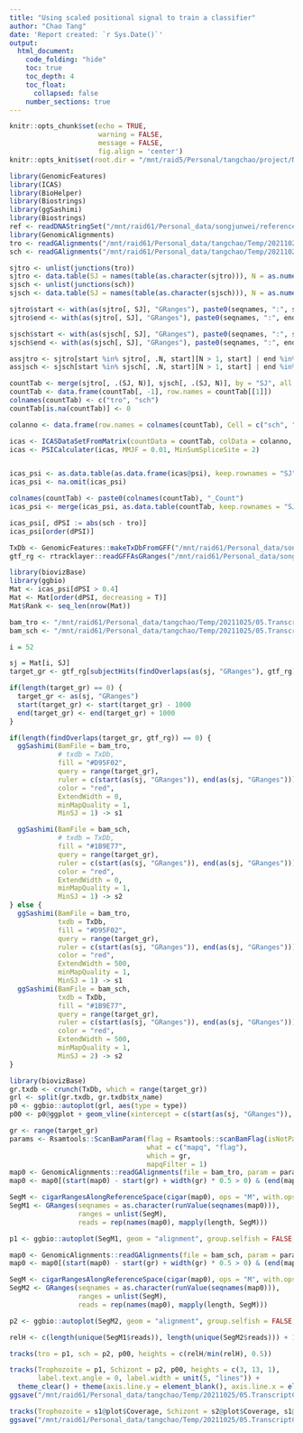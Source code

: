 ```yaml
---
title: "Using scaled positional signal to train a classifier"
author: "Chao Tang"
date: 'Report created: `r Sys.Date()`'
output:
  html_document:
    code_folding: "hide"
    toc: true
    toc_depth: 4
    toc_float:
      collapsed: false
    number_sections: true
---
```


```r
knitr::opts_chunk$set(echo = TRUE,
                      warning = FALSE,
                      message = FALSE,
                      fig.align = 'center')
knitr::opts_knit$set(root.dir = "/mnt/raid5/Personal/tangchao/project/Nanopore/BarcodeDecomplex")
```


```r
library(GenomicFeatures)
library(ICAS)
library(BioHelper)
library(Biostrings)
library(ggSashimi)
library(Biostrings)
ref <- readDNAStringSet("/mnt/raid61/Personal_data/songjunwei/reference/plasmoDB/PlasmoDB-53_PbergheiANKA_Genome.fasta")
library(GenomicAlignments)
tro <- readGAlignments("/mnt/raid61/Personal_data/tangchao/Temp/20211025/05.TranscriptClean/tro.minimap2genome.bam")
sch <- readGAlignments("/mnt/raid61/Personal_data/tangchao/Temp/20211025/05.TranscriptClean/sch.minimap2genome.bam")

sjtro <- unlist(junctions(tro))
sjtro <- data.table(SJ = names(table(as.character(sjtro))), N = as.numeric(table(as.character(sjtro))))
sjsch <- unlist(junctions(sch))
sjsch <- data.table(SJ = names(table(as.character(sjsch))), N = as.numeric(table(as.character(sjsch))))

sjtro$start <- with(as(sjtro[, SJ], "GRanges"), paste0(seqnames, ":", start))
sjtro$end <- with(as(sjtro[, SJ], "GRanges"), paste0(seqnames, ":", end))

sjsch$start <- with(as(sjsch[, SJ], "GRanges"), paste0(seqnames, ":", start))
sjsch$end <- with(as(sjsch[, SJ], "GRanges"), paste0(seqnames, ":", end))

assjtro <- sjtro[start %in% sjtro[, .N, start][N > 1, start] | end %in% sjtro[, .N, end][N > 1, end]]
assjsch <- sjsch[start %in% sjsch[, .N, start][N > 1, start] | end %in% sjsch[, .N, end][N > 1, end]]

countTab <- merge(sjtro[, .(SJ, N)], sjsch[, .(SJ, N)], by = "SJ", all = TRUE)
countTab <- data.frame(countTab[, -1], row.names = countTab[[1]])
colnames(countTab) <- c("tro", "sch")
countTab[is.na(countTab)] <- 0

colanno <- data.frame(row.names = colnames(countTab), Cell = c("sch", "tro"))

icas <- ICASDataSetFromMatrix(countData = countTab, colData = colanno, design = "Cell")
icas <- PSICalculater(icas, MMJF = 0.01, MinSumSpliceSite = 2)


icas_psi <- as.data.table(as.data.frame(icas@psi), keep.rownames = "SJ")
icas_psi <- na.omit(icas_psi)

colnames(countTab) <- paste0(colnames(countTab), "_Count")
icas_psi <- merge(icas_psi, as.data.table(countTab, keep.rownames = "SJ"), by = "SJ")

icas_psi[, dPSI := abs(sch - tro)]
icas_psi[order(dPSI)]
```

```r
TxDb <- GenomicFeatures::makeTxDbFromGFF("/mnt/raid61/Personal_data/songjunwei/reference/plasmoDB/PlasmoDB-53_PbergheiANKA.gff")
gtf_rg <- rtracklayer::readGFFAsGRanges("/mnt/raid61/Personal_data/songjunwei/reference/plasmoDB/PlasmoDB-53_PbergheiANKA.gff")
```

```r
library(biovizBase)
library(ggbio)
Mat <- icas_psi[dPSI > 0.4]
Mat <- Mat[order(dPSI, decreasing = T)]
Mat$Rank <- seq_len(nrow(Mat))

bam_tro <- "/mnt/raid61/Personal_data/tangchao/Temp/20211025/05.TranscriptClean/tro.minimap2genome.bam"
bam_sch <- "/mnt/raid61/Personal_data/tangchao/Temp/20211025/05.TranscriptClean/sch.minimap2genome.bam"
```

```r
i = 52

sj = Mat[i, SJ]
target_gr <- gtf_rg[subjectHits(findOverlaps(as(sj, "GRanges"), gtf_rg))]

if(length(target_gr) == 0) {
  target_gr <- as(sj, "GRanges")
  start(target_gr) <- start(target_gr) - 1000
  end(target_gr) <- end(target_gr) + 1000
}

if(length(findOverlaps(target_gr, gtf_rg)) == 0) {
  ggSashimi(BamFile = bam_tro,
            # txdb = TxDb,
            fill = "#D95F02",
            query = range(target_gr),
            ruler = c(start(as(sj, "GRanges")), end(as(sj, "GRanges"))),
            color = "red",
            ExtendWidth = 0,
            minMapQuality = 1,
            MinSJ = 1) -> s1

  ggSashimi(BamFile = bam_sch,
            # txdb = TxDb,
            fill = "#1B9E77",
            query = range(target_gr),
            ruler = c(start(as(sj, "GRanges")), end(as(sj, "GRanges"))),
            color = "red",
            ExtendWidth = 0,
            minMapQuality = 1,
            MinSJ = 1) -> s2
} else {
  ggSashimi(BamFile = bam_tro,
            txdb = TxDb, 
            fill = "#D95F02",
            query = range(target_gr),
            ruler = c(start(as(sj, "GRanges")), end(as(sj, "GRanges"))),
            color = "red",
            ExtendWidth = 500,
            minMapQuality = 1,
            MinSJ = 1) -> s1
  ggSashimi(BamFile = bam_sch,
            txdb = TxDb,
            fill = "#1B9E77",
            query = range(target_gr),
            ruler = c(start(as(sj, "GRanges")), end(as(sj, "GRanges"))),
            color = "red",
            ExtendWidth = 500,
            minMapQuality = 1,
            MinSJ = 2) -> s2
}
```


```r
library(biovizBase)
gr.txdb <- crunch(TxDb, which = range(target_gr))
grl <- split(gr.txdb, gr.txdb$tx_name)
p0 <- ggbio::autoplot(grl, aes(type = type))
p00 <- p0@ggplot + geom_vline(xintercept = c(start(as(sj, "GRanges")), end(as(sj, "GRanges"))), color = "red")

gr <- range(target_gr)
params <- Rsamtools::ScanBamParam(flag = Rsamtools::scanBamFlag(isNotPassingQualityControls = FALSE),
                                  what = c("mapq", "flag"),
                                  which = gr,
                                  mapqFilter = 1)
map0 <- GenomicAlignments::readGAlignments(file = bam_tro, param = params, use.names = TRUE)
map0 <- map0[(start(map0) - start(gr) + width(gr) * 0.5 > 0) & (end(map0) - end(gr) - width(gr) * 0.5 < 0)]

SegM <- cigarRangesAlongReferenceSpace(cigar(map0), ops = "M", with.ops = TRUE, pos = start(map0))
SegM1 <- GRanges(seqnames = as.character(runValue(seqnames(map0))),
                 ranges = unlist(SegM),
                 reads = rep(names(map0), mapply(length, SegM)))

p1 <- ggbio::autoplot(SegM1, geom = "alignment", group.selfish = FALSE, ylab = NULL, legend = FALSE, which = gr, fill = "#D95F02", colour = "#D95F02")

map0 <- GenomicAlignments::readGAlignments(file = bam_sch, param = params, use.names = TRUE)
map0 <- map0[(start(map0) - start(gr) + width(gr) * 0.5 > 0) & (end(map0) - end(gr) - width(gr) * 0.5 < 0)]

SegM <- cigarRangesAlongReferenceSpace(cigar(map0), ops = "M", with.ops = TRUE, pos = start(map0))
SegM2 <- GRanges(seqnames = as.character(runValue(seqnames(map0))),
                 ranges = unlist(SegM),
                 reads = rep(names(map0), mapply(length, SegM)))

p2 <- ggbio::autoplot(SegM2, geom = "alignment", group.selfish = FALSE, ylab = NULL, legend = FALSE, which = gr, fill = "#1B9E77", colour = "#1B9E77")
```

```r
relH <- c(length(unique(SegM1$reads)), length(unique(SegM2$reads))) + 1

tracks(tro = p1, sch = p2, p00, heights = c(relH/min(relH), 0.5))
```

```r
tracks(Trophozoite = p1, Schizont = p2, p00, heights = c(3, 13, 1),
       label.text.angle = 0, label.width = unit(5, "lines")) +
  theme_clear() + theme(axis.line.y = element_blank(), axis.line.x = element_blank())
ggsave("/mnt/raid61/Personal_data/tangchao/Temp/20211025/05.TranscriptClean/AS_Case_PBANKA_0701800_V2.pdf", width = 9, height = 3)
```


```r
tracks(Trophozoite = s1@plot$Coverage, Schizont = s2@plot$Coverage, s1@plot$Reference, heights = c(1, 1, 0.2))
ggsave("/mnt/raid61/Personal_data/tangchao/Temp/20211025/05.TranscriptClean/AS_Case_Sashimi_PBANKA_0701800_V2.pdf", width = 9, height = 3)
```

